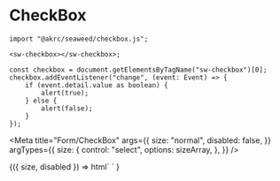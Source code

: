 
# CheckBox

```tsx
import "@akrc/seaweed/checkbox.js";

<sw-checkbox></sw-checkbox>;

const checkbox = document.getElementsByTagName("sw-checkbox")[0];
checkbox.addEventListener("change", (event: Event) => {
    if (event.detail.value as boolean) {
        alert(true);
    } else {
        alert(false);
    }
});
```

<Meta
    title="Form/CheckBox"
    args={{
        size: "normal",
        disabled: false,
    }}
    argTypes={{
        size: {
            control: "select",
            options: sizeArray,
        },
    }}
/>

<Canvas>
    <Story name="Page">
        {({ size, disabled }) =>
            html`
                <sw-checkbox
                    size=${size}
                    checked
                    ?disabled=${disabled}
                ></sw-checkbox>
            `
        }
    </Story>
</Canvas>
